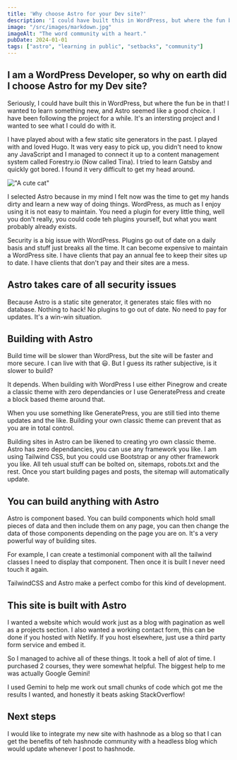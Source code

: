 ```yaml
---
title: 'Why choose Astro for your Dev site?'
description: 'I could have built this in WordPress, but where the fun be in that!'
image: "/src/images/markdown.jpg"
imageAlt: "The word community with a heart."
pubDate: 2024-01-01
tags: ["astro", "learning in public", "setbacks", "community"]
---
```


## I am a WordPress Developer, so why on earth did I choose Astro for my Dev site?

Seriously, I could have built this in WordPress, but where the fun be in that! I wanted to learn something new, and Astro seemed like a good choice. I have been following the project for a while. It's an intersting project and I wanted to see what I could do with it.

I have played about with a few static site generators in the past. I played with and loved Hugo. It was very easy to pick up, you didn't need to know any JavaScript and I managed to connect it up to a content management system called Forestry.io (Now called Tina). I tried to learn Gatsby and quickly got bored. I found it very difficult to get my head around.

!["A cute cat"](../../images/question.jpg "A close-up photo of a cat")


I selected Astro because in my mind I felt now was the time to get my hands dirty and learn a new way of doing things. WordPress, as much as I enjoy using it is not easy to maintain. You need a plugin for every little thing, well you don't really, you could code teh plugins yourself, but what you want probably already exists.

Security is a big issue with WordPress. Plugins go out of date on a daily basis and stuff just breaks all the time. It can become expensive to maintain a WordPress site. I have clients that pay an annual fee to keep their sites up to date. I have clients that don't pay and their sites are a mess.

## Astro takes care of all security issues

Because Astro is a static site generator, it generates staic files with no database. Nothing to hack! No plugins to go out of date. No need to pay for updates. It's a win-win situation.

## Building with Astro

Build time will be slower than WordPress, but the site will be faster and more secure. I can live with that 😃. But I guess its rather subjective, is it slower to build?

It depends. When building with WordPress I use either Pinegrow and create a classic theme with zero dependancies or I use GeneratePress and create a block based theme around that.

When you use something like GeneratePress, you are still tied into theme updates and the like. Building your own classic theme can prevent that as you are in total control.

Building sites in Astro can be likened to creating yro own classic theme. Astro has zero dependancies, you can use any framework you like. I am using Tailwind CSS, but you could use Bootstrap or any other framework you like. All teh usual stuff can be bolted on, sitemaps, robots.txt and the rest. Once you start building pages and posts, the sitemap will automatically update.

## You can build anything with Astro

Astro is component based. You can build components which hold small pieces of data and then include them on any page, you can then change the data of those components depending on the page you are on. It's a very powerful way of building sites. 

For example, I can create a testimonial component with all the tailwind classes I need to display that component. Then once it is built I never need touch it again.

TailwindCSS and Astro make a perfect combo for this kind of development.

## This site is built with Astro

I wanted a website which would work just as a blog with pagination as well as a projects section. I also wanted a working contact form, this can be done if you hosted with Netlify. If you host elsewhere, just use a third party form service and embed it.

So I managed to achive all of these things. It took a hell of alot of time. I purchased 2 courses, they were somewhat helpful. The biggest help to me was actually Google Gemini!

I used Gemini to help me work out small chunks of code which got me the results I wanted, and honestly it beats asking StackOverflow!

## Next steps

I would like to integrate my new site with hashnode as a blog so that I can get the benefits of teh hashnode community with a headless blog which would update whenever I post to hashnode.

